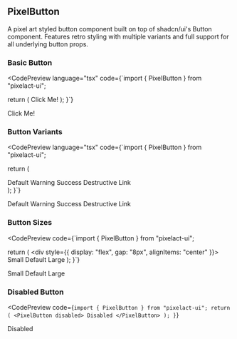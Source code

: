 
## PixelButton

A pixel art styled button component built on top of shadcn/ui's Button component. Features retro styling with multiple variants and full support for all underlying button props.

### Basic Button

<CodePreview 
  language="tsx"
  code={`import { PixelButton } from "pixelact-ui";

  return (
    <PixelButton>
      Click Me!
    </PixelButton>
  );
}`}
>
  <PixelButton>Click Me!</PixelButton>
</CodePreview>

### Button Variants

<CodePreview 
  language="tsx"
  code={`import { PixelButton } from "pixelact-ui";

  return (
    <div>
      <PixelButton variant="default">Default</PixelButton>
      <PixelButton variant="warning">Warning</PixelButton>
      <PixelButton variant="success">Success</PixelButton>
      <PixelButton variant="destructive">Destructive</PixelButton>
      <PixelButton variant="link">Link</PixelButton>
    </div>
  );
}`}
>
  <div style={{ display: "flex", gap: "8px", flexWrap: "wrap", alignItems: "center" }}>
    <PixelButton variant="default">Default</PixelButton>
    <PixelButton variant="warning">Warning</PixelButton>
    <PixelButton variant="success">Success</PixelButton>
    <PixelButton variant="destructive">Destructive</PixelButton>
    <PixelButton variant="link">Link</PixelButton>
  </div>
</CodePreview>

### Button Sizes

<CodePreview 
  code={`import { PixelButton } from "pixelact-ui";

  return (
    <div style={{ display: "flex", gap: "8px", alignItems: "center" }}>
      <PixelButton size="sm">Small</PixelButton>
      <PixelButton size="default">Default</PixelButton>
      <PixelButton size="lg">Large</PixelButton>
    </div>
  );
}`}
>
  <div style={{ display: "flex", gap: "8px", flexWrap: "wrap", alignItems: "center" }}>
    <PixelButton size="sm">Small</PixelButton>
    <PixelButton size="default">Default</PixelButton>
    <PixelButton size="lg">Large</PixelButton>
  </div>
</CodePreview>

### Disabled Button

<CodePreview 
  code={`import { PixelButton } from "pixelact-ui";
    return (
      <PixelButton disabled>
        Disabled
      </PixelButton>
    );
  }`}
>
  <PixelButton disabled>Disabled</PixelButton> 
</CodePreview>